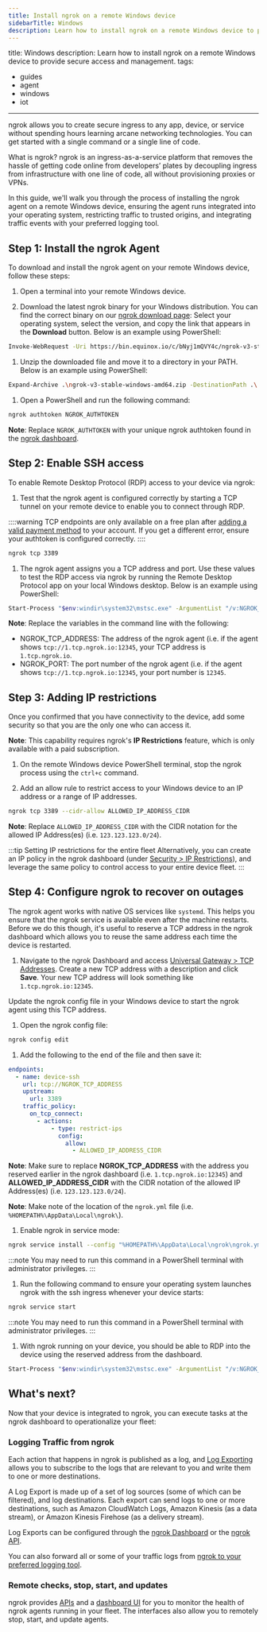 ```yaml
---
title: Install ngrok on a remote Windows device
sidebarTitle: Windows
description: Learn how to install ngrok on a remote Windows device to provide secure access and management.
---
```


title: Windows
description: Learn how to install ngrok on a remote Windows device to provide secure access and management.
tags:
  - guides
  - agent
  - windows
  - iot
---

ngrok allows you to create secure ingress to any app, device, or service without spending hours learning arcane networking technologies. You can get started with a single command or a single line of code.

What is ngrok? ngrok is an ingress-as-a-service platform that removes the hassle of getting code online from developers’ plates by decoupling ingress from infrastructure with one line of code, all without provisioning proxies or VPNs.

In this guide, we'll walk you through the process of installing the ngrok agent on a remote Windows device, ensuring the agent runs integrated into your operating system, restricting traffic to trusted origins, and integrating traffic events with your preferred logging tool.

## Step 1: Install the ngrok Agent

To download and install the ngrok agent on your remote Windows device, follow these steps:

1. Open a terminal into your remote Windows device.

1. Download the latest ngrok binary for your Windows distribution. You can find the correct binary on our [ngrok download page](https://download.ngrok.com): Select your operating system, select the version, and copy the link that appears in the **Download** button. Below is an example using PowerShell:

```bash
Invoke-WebRequest -Uri https://bin.equinox.io/c/bNyj1mQVY4c/ngrok-v3-stable-windows-amd64.zip -OutFile ngrok-v3-stable-windows-amd64.zip
```

1. Unzip the downloaded file and move it to a directory in your PATH. Below is an example using PowerShell:

```bash
Expand-Archive .\ngrok-v3-stable-windows-amd64.zip -DestinationPath .\
```

1. Open a PowerShell and run the following command:

```bash
ngrok authtoken NGROK_AUTHTOKEN
```

**Note**: Replace `NGROK_AUTHTOKEN` with your unique ngrok authtoken found in the [ngrok dashboard](https://dashboard.ngrok.com/get-started/your-authtoken).

## Step 2: Enable SSH access

To enable Remote Desktop Protocol (RDP) access to your device via ngrok:

1. Test that the ngrok agent is configured correctly by starting a TCP tunnel on your remote device to enable you to connect through RDP.

::::warning
TCP endpoints are only available on a free plan after [adding a valid payment method](https://dashboard.ngrok.com/settings#id-verification) to your account. If you get a different error, ensure your authtoken is configured correctly.
::::

```bash
ngrok tcp 3389
```

1. The ngrok agent assigns you a TCP address and port. Use these values to test the RDP access via ngrok by running the Remote Desktop Protocol app on your local Windows desktop. Below is an example using PowerShell:

```bash
Start-Process "$env:windir\system32\mstsc.exe" -ArgumentList "/v:NGROK_TCP_ADDRESS:NGROK_PORT"
```

**Note**: Replace the variables in the command line with the following:

- NGROK_TCP_ADDRESS: The address of the ngrok agent (i.e. if the agent shows `tcp://1.tcp.ngrok.io:12345`, your TCP address is `1.tcp.ngrok.io`.
- NGROK_PORT: The port number of the ngrok agent (i.e. if the agent shows `tcp://1.tcp.ngrok.io:12345`, your port number is `12345`.

## Step 3: Adding IP restrictions

Once you confirmed that you have connectivity to the device, add some security so that you are the only one who can access it.

**Note**: This capability requires ngrok's **IP Restrictions** feature, which is only available with a paid subscription.

1. On the remote Windows device PowerShell terminal, stop the ngrok process using the `ctrl+c` command.

1. Add an allow rule to restrict access to your Windows device to an IP address or a range of IP addresses.

```bash
ngrok tcp 3389 --cidr-allow ALLOWED_IP_ADDRESS_CIDR
```

**Note**: Replace `ALLOWED_IP_ADDRESS_CIDR` with the CIDR notation for the allowed IP Address(es) (i.e. `123.123.123.0/24`).

:::tip Setting IP restrictions for the entire fleet
Alternatively, you can create an IP policy in the ngrok dashboard (under [Security > IP Restrictions](https://dashboard.ngrok.com/security/ip-restrictions)), and leverage the same policy to control access to your entire device fleet.
:::

## Step 4: Configure ngrok to recover on outages

The ngrok agent works with native OS services like `systemd`. This helps you ensure that the ngrok service is available even after the machine restarts. Before we do this though, it's useful to reserve a TCP address in the ngrok dashboard which allows you to reuse the same address each time the device is restarted.

1. Navigate to the ngrok Dashboard and access [Universal Gateway > TCP Addresses](https://dashboard.ngrok.com/tcp-addresses). Create a new TCP address with a description and click **Save**. Your new TCP address will look something like `1.tcp.ngrok.io:12345`.

Update the ngrok config file in your Windows device to start the ngrok agent using this TCP address.

1. Open the ngrok config file:

```bash
ngrok config edit
```

1. Add the following to the end of the file and then save it:

```yaml
endpoints:
  - name: device-ssh
    url: tcp://NGROK_TCP_ADDRESS
    upstream:
      url: 3389
    traffic_policy:
      on_tcp_connect:
        - actions:
            - type: restrict-ips
              config:
                allow:
                  - ALLOWED_IP_ADDRESS_CIDR
```

**Note**: Make sure to replace **NGROK_TCP_ADDRESS** with the address you reserved earlier in the ngrok dashboard (i.e. `1.tcp.ngrok.io:12345`) and **ALLOWED_IP_ADDRESS_CIDR** with the CIDR notation of the allowed IP Address(es) (i.e. `123.123.123.0/24`).

**Note**: Make note of the location of the `ngrok.yml` file (i.e. `%HOMEPATH%\AppData\Local\ngrok\`).

1. Enable ngrok in service mode:

```bash
ngrok service install --config "%HOMEPATH%\AppData\Local\ngrok\ngrok.yml"
```

:::note
You may need to run this command in a PowerShell terminal with administrator privileges.
:::

1. Run the following command to ensure your operating system launches ngrok with the ssh ingress whenever your device starts:

```bash
ngrok service start
```

:::note
You may need to run this command in a PowerShell terminal with administrator privileges.
:::

1. With ngrok running on your device, you should be able to RDP into the device using the reserved address from the dashboard.

```bash
Start-Process "$env:windir\system32\mstsc.exe" -ArgumentList "/v:NGROK_TCP_ADDRESS:NGROK_PORT"
```

## What's next?

Now that your device is integrated to ngrok, you can ​​execute tasks at the ngrok dashboard to operationalize your fleet:

### Logging Traffic from ngrok

Each action that happens in ngrok is published as a log, and [Log Exporting](/obs/) allows you to subscribe to the logs that are relevant to you and write them to one or more destinations.

A Log Export is made up of a set of log sources (some of which can be filtered), and log destinations. Each export can send logs to one or more destinations, such as Amazon CloudWatch Logs, Amazon Kinesis (as a data stream), or Amazon Kinesis Firehose (as a delivery stream).

Log Exports can be configured through the [ngrok Dashboard](https://dashboard.ngrok.com/observability/event-subscriptions) or the [ngrok API](/api/resources/event-destinations/).

You can also forward all or some of your traffic logs from [ngrok to your preferred logging tool](/obs/).

### Remote checks, stop, start, and updates

ngrok provides [APIs](/api/resources/tunnel-sessions/#restart-tunnel-agent) and a [dashboard UI](https://dashboard.ngrok.com/tunnels/agents) for you to monitor the health of ngrok agents running in your fleet. The interfaces also allow you to remotely stop, start, and update agents.
